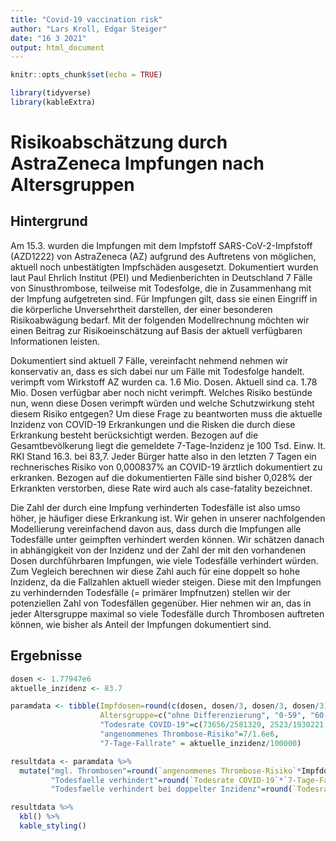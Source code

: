 ```yaml
---
title: "Covid-19 vaccination risk"
author: "Lars Kroll, Edgar Steiger"
date: "16 3 2021"
output: html_document
---
```


```r
knitr::opts_chunk$set(echo = TRUE)
```

```r
library(tidyverse)
library(kableExtra)
```

# Risikoabschätzung durch AstraZeneca Impfungen nach Altersgruppen

## Hintergrund 

Am 15.3. wurden die Impfungen mit dem Impfstoff SARS-CoV-2-Impfstoff (AZD1222) von AstraZeneca (AZ) aufgrund des Auftretens von möglichen, aktuell noch unbestätigten Impfschäden ausgesetzt. Dokumentiert wurden laut Paul Ehrlich Institut (PEI) und Medienberichten in Deutschland 7 Fälle von Sinusthrombose, teilweise mit Todesfolge, die in Zusammenhang mit der Impfung aufgetreten sind. Für Impfungen gilt, dass sie einen Eingriff in die körperliche Unversehrtheit darstellen, der einer besonderen Risikoabwägung bedarf. Mit der folgenden Modellrechnung möchten wir einen Beitrag zur Risikoeinschätzung auf Basis der aktuell verfügbaren Informationen leisten.

Dokumentiert sind aktuell 7 Fälle, vereinfacht nehmend nehmen wir konservativ an, dass es sich dabei nur um Fälle mit Todesfolge handelt. verimpft vom Wirkstoff AZ wurden ca. 1.6 Mio. Dosen. Aktuell sind ca. 1.78 Mio. Dosen verfügbar aber noch nicht verimpft. Welches Risiko bestünde nun, wenn diese Dosen verimpft würden und welche Schutzwirkung steht diesem Risiko entgegen? Um diese Frage zu beantworten muss die aktuelle Inzidenz von COVID-19 Erkrankungen und die Risken die durch diese Erkrankung besteht berücksichtigt werden. Bezogen auf die Gesamtbevölkerung liegt die gemeldete 7-Tage-Inzidenz je 100 Tsd. Einw. lt. RKI Stand 16.3. bei 83,7. Jeder Bürger hatte also in den letzten 7 Tagen ein rechnerisches Risiko von 0,000837% an COVID-19 ärztlich dokumentiert zu erkranken. Bezogen auf die dokumentierten Fälle sind bisher 0,028% der Erkrankten verstorben, diese Rate wird auch als case-fatality bezeichnet.

Die Zahl der durch eine Impfung verhinderten Todesfälle ist also umso höher, je häufiger diese Erkrankung ist. Wir gehen in unserer nachfolgenden Modellierung vereinfachend davon aus, dass durch die Impfungen alle Todesfälle unter geimpften verhindert werden können. Wir schätzen danach in abhängigkeit von der Inzidenz und der Zahl der mit den vorhandenen Dosen durchführbaren Impfungen, wie viele Todesfälle verhindert würden. Zum Vegleich berechnen wir diese Zahl auch für eine doppelt so hohe Inzidenz, da die Fallzahlen aktuell wieder steigen. Diese mit den Impfungen zu verhindernden Todesfälle (= primärer Impfnutzen) stellen wir der potenziellen Zahl von Todesfällen gegenüber. Hier nehmen wir an, das in jeder Altersgruppe maximal so viele Todesfälle durch Thrombosen auftreten können, wie bisher als Anteil der Impfungen dokumentiert sind.


## Ergebnisse


```r
dosen <- 1.77947e6
aktuelle_inzidenz <- 83.7

paramdata <- tibble(Impfdosen=round(c(dosen, dosen/3, dosen/3, dosen/3)),
                    Altersgruppe=c("ohne Differenzierung", "0-59", "60-79", "80+"),
                    "Todesrate COVID-19"=c(73656/2581329, 2523/1930221,19936/396629,51197/254479),
                    "angenommenes Thrombose-Risiko"=7/1.6e6,
                    "7-Tage-Fallrate" = aktuelle_inzidenz/100000)

resultdata <- paramdata %>%
  mutate("mgl. Thrombosen"=round(`angenommenes Thrombose-Risiko`*Impfdosen),
         "Todesfaelle verhindert"=round(`Todesrate COVID-19`*`7-Tage-Fallrate`*Impfdosen),
         "Todesfaelle verhindert bei doppelter Inzidenz"=round(`Todesrate COVID-19`*`7-Tage-Fallrate`*2*Impfdosen))

resultdata %>%
  kbl() %>%
  kable_styling()
```